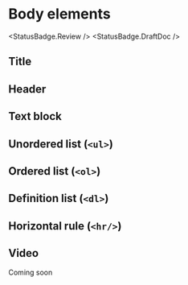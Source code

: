 
# Body elements

<StatusBadge.Review />
<StatusBadge.DraftDoc />

## Title

<Canvas sourceState="hidden">
  <Story id="components-body-elements--title" />
</Canvas>

## Header

<Canvas sourceState="hidden">
  <Story id="components-body-elements--header" />
</Canvas>

## Text block

<Canvas sourceState="hidden">
  <Story id="components-body-elements--text-block" />
</Canvas>

## Unordered list (`<ul>`)

<Canvas sourceState="hidden">
  <Story id="components-body-elements--unordered-list" />
</Canvas>

## Ordered list (`<ol>`)

<Canvas sourceState="hidden">
  <Story id="components-body-elements--ordered-list" />
</Canvas>

## Definition list (`<dl>`)

<Canvas sourceState="hidden">
  <Story id="components-body-elements--definition-list" />
</Canvas>

## Horizontal rule (`<hr/>`)

<Canvas sourceState="hidden">
  <Story id="components-body-elements--horizontal-rule" />
</Canvas>

## Video

Coming soon
